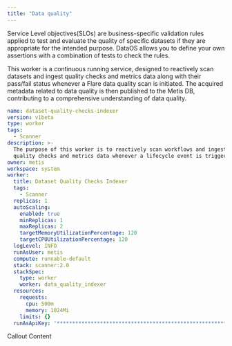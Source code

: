 ```yaml
---
title: "Data quality"
---
```


Service Level objectives(SLOs) are business-specific validation rules applied to test and evaluate the quality of specific datasets if they are appropriate for the intended purpose. DataOS allows you to define your own assertions with a combination of tests to check the rules.

This worker is a continuous running service, designed to reactively scan datasets and ingest quality checks and metrics data along with their pass/fail status whenever a Flare data quality scan is initiated. The acquired metadata related to data quality is then published to the Metis DB, contributing to a comprehensive understanding of data quality.

```yaml
name: dataset-quality-checks-indexer
version: v1beta
type: worker
tags:
  - Scanner
description: >-
  The purpose of this worker is to reactively scan workflows and ingest
  quality checks and metrics data whenever a lifecycle event is triggered.
owner: metis
workspace: system
worker:
  title: Dataset Quality Checks Indexer
  tags:
    - Scanner
  replicas: 1
  autoScaling:
    enabled: true
    minReplicas: 1
    maxReplicas: 2
    targetMemoryUtilizationPercentage: 120
    targetCPUUtilizationPercentage: 120
  logLevel: INFO
  runAsUser: metis
  compute: runnable-default
  stack: scanner:2.0
  stackSpec:
    type: worker
    worker: data_quality_indexer
  resources:
    requests:
      cpu: 500m
      memory: 1024Mi
    limits: {}
  runAsApiKey: '****************************************************************************'
```

<Warning>
  Callout Content
</Warning>